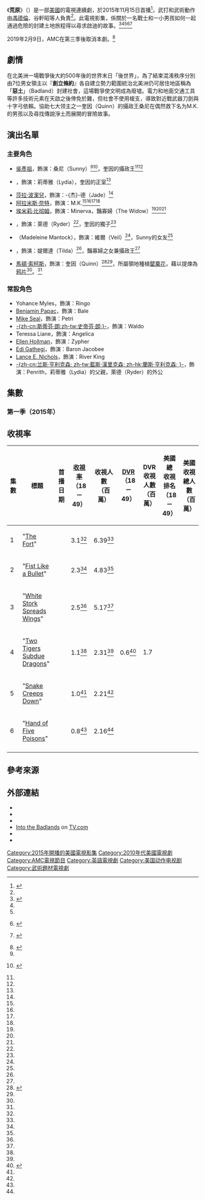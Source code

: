 <!--{{Use mdy dates|date=November 2015}} zh wiki 缺此template -->
{{Infobox television
| show_name                = 荒原
| original_name            = {{lang|en|''Into the Badlands''}}
| image                    = Into the Badlands logo.png
| image_size               = 
| image_alt                = 
| caption                  = 
| genre                    = {{plainlist|
* [[動作片|動作]]
* [[冒險片|冒險]]
* [[戲劇|戲劇]]
* [[武術|武術]]<ref name="appledaily-2015-660242">{{cite news| url=http://www.appledaily.com.tw/realtimenews/article/new/20150801/660242/ |title= 雙帥西進好萊塢　吳彥祖馮德倫聯袂造勢 |date=2015-08-01 |accessdate= 2016-01-04 | publisher= [[台灣蘋果日報|台灣蘋果日報]] |author1= 林慧娟 | language=zh }} {{zh-tw}}</ref><ref name="etnet-2015-31799">{{cite news| url= http://www.etnet.com.hk/www/tc/diva/art_columnists_detail.php?columnists=manfredwong&id=31799 |title= 馮德倫吳彥祖吐氣揚眉 |date=2015-11-20 |accessdate= 2016-01-04 | publisher= [[經濟通|經濟通]]ET Net |author1= 文雋 | language=zh }} {{zh-hk}}</ref><ref name="hkappledaily-2015-54402100"/><ref name="nytstyle-t22badlands"/><ref name="chinayes-20151113"/>
}}
| based_on                 = {{ubl|-{}-
*{{tsl|en|Alfred Gough|阿爾弗雷德·高福}}
*{{tsl|en|Miles Millar|邁爾斯·米勒}}
}}
| creator                  = {{plainlist|
*{{tsl|en|Alfred Gough|阿爾弗雷德·高福}}
*{{tsl|en|Miles Millar|邁爾斯·米勒}}<ref name="nytstyle-t22badlands"/>
}}
| developer                = 
| writer                   = 
| director                 = 
| starring                 = {{plainlist|
*[[吳彥祖|吳彥祖]]<ref name="appledaily-2015-660242"/><ref name="etnet-2015-35797"/><ref name="etnet-2015-31799"/><ref name="hkappledaily-2015-54402100"/>
*歐拉·布萊蒂
*[[莎拉·波潔兒|莎拉·波潔兒]]
*[[阿拉米斯·奈特|阿拉米斯·奈特]]
*[[埃米莉·比彻姆|埃米莉·比彻姆]]
*奧利佛·史塔克
*瑪德琳·曼托克
*艾莉·安奈迪斯
*[[馬頓·索柯斯|馬頓·索柯斯]]
*丹尼爾·伯福德（Daniel Burford）
}}
| narrated                 = 
| theme_music_composer     = [[麥克·篠田|麥克·篠田]]<small>（Mike Shinoda）</small>
| opentheme                = 
| endtheme                 = 
| composer                 = Dave Shephard<br/>Trevor Yuile（第2季）
| country                  = 美國
| language                 = 英語
| num_seasons              = 3
| num_episodes             = 32
| list_episodes            = #集數
| executive_producer       = {{plainlist|
*吳彥祖<ref name="nytstyle-t22badlands"/>
*[[馮德倫|馮德倫]]<ref name="appledaily-2015-660242"/><ref name="etnet-2015-35797"/><ref name="etnet-2015-31799"/><ref name="hkappledaily-2015-54402100"/><ref name="chinayes-20151113"/>
*[[大衛·多布金|大衛·多布金]]<ref name="chinayes-20151113"/>
*[[史黛西·舒爾|史黛西·舒爾]]<ref name="nytstyle-t22badlands"/><ref name="chinayes-20151113"/>
*{{tsl|en|Michael Shamberg|麥可･雪恩伯格}}<ref name="chinayes-20151113"/>
*{{tsl|en|Alfred Gough|阿爾弗雷德·高福}}<ref name="chinayes-20151113"/>
*{{tsl|en|Miles Millar|邁爾斯·米勒}}<ref name="chinayes-20151113"/>
}}
| producer                 = Dee Dee Ku<br/>Dany Wolf
| editor                   = Vikash Patel
| location                 = S1：[[路易斯安那州|路易斯安那州]]南部的[[新奥尔良|-{A]]<ref name="nytstyle-t22badlands"/><br/>S2：[[愛爾蘭|愛爾蘭]]<ref name="hk01-66207"/>
| cinematography           = [[Shane_Hurlbut|Shane Hurlbut]]
| camera                   = 
| runtime                  = 44分鐘
| company                  = 米勒高福印刻<br>Big Kid Pictures<small>（大衛·多布金）</small><br/>Diversion Pictures<br/>Double Feature Films<small>（史黛西·舒爾）</small><br/>{{tsl|en|AMC Networks|AMC網路|AMC Studios}}
| distributor              = 
| channel                  = [[AMC_(电视频道)|AMC]]<ref name="hkappledaily-2015-54402100"/>
| picture_format           = 
| audio_format             = 
| first_aired              = {{Start date|2015|11|15}}
| last_aired               = {{End date|2019|5|6}}
| preceded_by              = 
| followed_by              = 
| related                  = 
| website                  = http://www.amc.com/shows/into-the-badlands
| production_website       = 
| production_website_title =
}}

《'''荒原'''》（{{lang-en|''Into the Badlands''}}）是一部[[美國|美國]]的電視連續劇，於2015年11月15日首播<ref name="deadline-201507">{{cite web|last1=D'Alessandro|first1=Anthony|title=How Martial Arts Series ''Into the Badlands'' Kicked Its Way Onto AMC; Debuts Nov. 15 – TCA|url=http://deadline.com/2015/07/into-the-badlands-tca-daniel-wu-1201488844/|website=[[deadline.com|deadline.com]]|accessdate=August 2, 2015|date=July 31, 2015|language=en|archive-date=2015-12-22|archive-url=https://web.archive.org/web/20151222180309/http://deadline.com/2015/07/into-the-badlands-tca-daniel-wu-1201488844/|dead-url=no}}</ref>，武打和武術動作由[[馮德倫|馮德倫]]、谷軒昭等人負責<ref name="nytstyle-t22badlands"/>。此電視影集，係關於一名戰士和一小男孩如何一起通過危險的封建土地旅程得以尋求啟迪的故事。<ref>{{cite web |title=First Look at Daniel Wu in AMC’s Into the Badlands |url=http://www.comingsoon.net/tv/trailers/424349-first-look-at-daniel-wu-in-amcs-into-the-badlands |website=Comingsoon.net |accessdate=July 27, 2015 |date=March 29, 2015 |language=en |archive-date=2016-03-04 |archive-url=https://web.archive.org/web/20160304025629/http://www.comingsoon.net/tv/trailers/424349-first-look-at-daniel-wu-in-amcs-into-the-badlands |dead-url=no }}</ref><ref name="etnet-2015-35797"/><ref name="hkappledaily-2015-54402100"/><ref name="chinayes-20151113">{{cite news |url= http://tw.twent.chinayes.com/Content/20151113/KKMIW9TIMULS.shtml |title= 《荒原》首播 吳彥祖馮德倫聯袂在美電視劇「武」出一片天 |date= 2015-11-13 |accessdate= 2016-01-05 |publisher= Yes娛樂 |author1= Yes娛樂新聞中心 |language= zh |deadurl= yes |archiveurl= https://web.archive.org/web/20160304130856/http://tw.twent.chinayes.com/Content/20151113/KKMIW9TIMULS.shtml |archivedate= 2016-03-04 }} {{zh-tw}}</ref><ref name="nextmag-2015-28445758">{{cite news |url= http://www.nextmag.com.tw/breaking-news/entertainment/20151020/28445758 |title= 參演美劇《荒原》　吳彥祖扮戰士耍酷 |date= 2015-10-20 |accessdate= 2016-01-05 |publisher= 香港商壹傳媒 |work= 壹週刊 |author1= 娛樂組 |language= zh |archive-date= 2016-03-05 |archive-url= https://web.archive.org/web/20160305084413/http://www.nextmag.com.tw/breaking-news/entertainment/20151020/28445758 |dead-url= no }} {{zh-tw}}</ref>

2019年2月9日，AMC在第三季後取消本劇。<ref>{{Cite web |url = https://deadline.com/2019/02/into-the-badlands-the-son-canceled-end-runs-amc-final-season-premiere-1202553597/ |title = ‘Into the Badlands’ & ‘The Son’ To End Runs On AMC, Set Premiere Dates For Final Episodes |author = Nellie Andreeva |date = 2019-02-09 |publisher = Deadline |language = en |accessdate = 2019-02-10 |archive-date = 2019-02-10 |archive-url = https://web.archive.org/web/20190210042824/https://deadline.com/2019/02/into-the-badlands-the-son-canceled-end-runs-amc-final-season-premiere-1202553597/ |dead-url = no }}</ref>

==劇情==
在北美洲一場戰爭後大約500年後的世界末日「後世界」，為了結束混淆秩序分別由7位男女領主以『'''創立條約'''』各自建立勢力範圍統治北美洲仍可居住地區稱為「'''惡土'''」（Badland）封建社會，這場戰爭使文明成為廢墟。電力和地面交通工具等許多技術元素在天啟之後倖免於難，但社會不使用槍支，導致對近戰武器刀劍與十字弓依賴。協助七大领主之一奎因（Quinn）的攝政王桑尼在偶然救下名为M.K.的男孩以及尋找傳說淨土而展開的冒險故事。

==演出名單==
===主要角色===
* [[吳彥祖|吳彥祖]]，飾演：桑尼（Sunny）<ref name="hkappledaily-2015-54402100"/><ref name="nytstyle-t22badlands">{{cite news |title=吴彦祖主演的美剧来了 |author1=ROBERT ITO |date=2015-11-22 |accessdate=2016-01-06 |publisher=[[纽约时报|纽约时报]]中文网 |language=zh |url=http://cn.nytstyle.com/culture/20151122/t22badlands/zh-hant/ |archive-date=2016-01-02 |archive-url=https://web.archive.org/web/20160102002150/http://cn.nytstyle.com/culture/20151122/t22badlands/zh-hant |dead-url=no }}[http://cn.nytstyle.com/culture/20151122/t22badlands/ {{Wayback|url=http://cn.nytstyle.com/culture/20151122/t22badlands/ |date=20151230141228 }} {{zh-hans}}]</ref>，奎因的攝政王<ref name="chinayes-20151113"/><ref name="nextmag-2015-28445758"/>
* {{tsl|en|Orla Brady|歐拉·布萊蒂}}，飾演：莉蒂雅（Lydia），奎因的正室<ref name="chinayes-20151113"/>
* [[莎拉·波潔兒|莎拉·波潔兒]]，飾演：-{杰}-德（Jade）<ref name="chinayes-20151113"/>
* [[阿拉米斯·奈特|阿拉米斯·奈特]]，飾演：M.K.<ref name="hkappledaily-2015-54402100"/><ref name="nytstyle-t22badlands"/><ref name="chinayes-20151113"/><ref name="nextmag-2015-28445758"/>
* [[埃米莉·比彻姆|埃米莉·比彻姆]]，飾演：Minerva，豔寡婦（The Widow）<ref name="hkappledaily-2015-54402100"/><ref name="chinayes-20151113"/><ref name="nextmag-2015-28445758"/>
* {{tsl|en|Oliver Stark|奧利佛·史塔克}}，飾演：萊德（Ryder）<ref name="chinayes-20151113"/>，奎因的獨子<ref name="hkappledaily-2015-54402100"/>
* {{tsl|it|Madeleine Mantock|瑪德琳·曼托克}}（Madeleine Mantock），飾演：維爾（Veil）<ref name="chinayes-20151113"/>，Sunny的女友<ref name="nytstyle-t22badlands"/>
* {{tsl|en|Ally Ioannides|艾莉·安奈迪斯}}，飾演：媞爾達（Tilda）<ref name="chinayes-20151113"/>，豔寡婦之女兼攝政王<ref name="hkappledaily-2015-54402100"/>
* [[馬頓·索柯斯|馬頓·索柯斯]]，飾演：奎因（Quinn）<ref>{{cite web|url=http://www.deadline.com/2015/05/marton-csokas-cast-into-the-badlands-amc-1201420634/|title=Marton Csokas Joins 'Into The Badlands' On AMC|publisher=[[Deadline.com|Deadline.com]]|first=Denise|last=Petski|date=May 4, 2015|language=en|accessdate=2016-01-05|archive-date=2015-12-29|archive-url=https://web.archive.org/web/20151229210538/http://deadline.com/2015/05/marton-csokas-cast-into-the-badlands-amc-1201420634/|dead-url=no}}</ref><ref name="chinayes-20151113"/>，所屬領地種植[[罌粟花|罌粟花]]，藉以提煉為[[鸦片|鸦片]]<ref name="hkappledaily-2015-54402100"/>。<ref name="nytstyle-t22badlands"/>

===常設角色===
* Yohance Myles，飾演：Ringo
* [[Benjamin_Papac|Benjamin Papac]]，飾演：Bale
* [[Mike_Seal_(fighter)|Mike Seal]]，飾演：Petri
* [[斯蒂芬·朗_(演员)|-{zh-cn:斯蒂芬·朗;zh-tw:史帝芬·朗;}-]]，飾演：Waldo
* Teressa Liane，飾演：Angelica
* [[Ellen_Hollman|Ellen Hollman]]，飾演：Zypher
* [[Edi_Gathegi|Edi Gathegi]]，飾演：Baron Jacobee
* [[Lance_E._Nichols|Lance E. Nichols]]，飾演：River King
* [[兰斯·亨利克森|-{zh-cn:兰斯·亨利克森; zh-tw:藍斯·漢里克森; zh-hk:蘭斯·亨利克森; }-]]，飾演：Penrith，莉蒂雅（Lydia）的父親，萊德（Ryder）的外公

==集數==
{{Series overview
| link1     = #第一季（2015年）
| color1    = #A60108
| episodes1 = 6
| start1    = {{Start date|2015|11|15}}
| end1      = {{End date|2015|12|20}}

| link2     = #第二季（2017年）
| color2    = #28589C
| episodes2 = 10
| start2    = {{Start date|2017|3|19}}
| end2      = {{End date|2017|5|21}}

| link3     = #第三季（2018-2019年）
| color3    = #D4C2A1
| episodes3 = 16
| start3    = {{Start date|2018|4|22}}
| end3      = {{End date|2019|5|6}}
}}

=== 第一季（2015年） ===
{{Episode table |background=#A60108 |overall=5 |season=5 |title=22 |director=13 |writer=27 |airdate=18 |viewers=10 |country=美國 |episodes=
{{Episode list
| EpisodeNumber   = 1
| EpisodeNumber2  = 1
| Title           = 
| AltTitle        = The Fort
| DirectedBy      = {{tsl|en|David Dobkin (director)|大衛·多布金 (導演)|大衛·多布金}}
| WrittenBy       = {{tsl|en|Alfred Gough|阿爾弗雷德·高福}} & {{tsl|en|Miles Millar|邁爾斯·米勒}}
| OriginalAirDate = {{Start date|2015|11|15}}
| Viewers         = 6.39<ref name="1.01">{{cite web|url=http://tvbythenumbers.zap2it.com/2015/11/17/sunday-cable-ratings-nov-15-2015/|title=Sunday cable ratings: ‘Into the Badlands’ starts well for AMC|work=TV by the Numbers|last=Porter|first=Rick|date=November 17, 2015|accessdate=November 17, 2015|language=en|archive-date=2015-11-18|archive-url=https://web.archive.org/web/20151118172212/http://tvbythenumbers.zap2it.com/2015/11/17/sunday-cable-ratings-nov-15-2015/|dead-url=yes}}</ref>
| ShortSummary    = 
| LineColor       = A60108
}}
{{Episode list
| EpisodeNumber   = 2
| EpisodeNumber2  = 2
| Title           = 
| AltTitle        = Fist Like a Bullet
| DirectedBy      = David Dobkin
| WrittenBy       = {{tsl|en|Alfred Gough|阿爾弗雷德·高福}} & {{tsl|en|Miles Millar|邁爾斯·米勒}}
| OriginalAirDate = {{Start date|2015|11|22}}
| Viewers         = 4.83<ref name="1.02">{{cite web|url=http://tvbythenumbers.zap2it.com/2015/11/24/sunday-cable-ratings-nov-22-2015/|title=Sunday cable ratings: ‘Walking Dead’ rises with Glenn’s fate revealed, ‘Into the Badlands’ down in week 2|work=TV by the Numbers|last=Porter|first=Rick|date=November 24, 2015|accessdate=November 24, 2015|language=en|archive-date=2016-06-01|archive-url=https://web.archive.org/web/20160601232856/http://tvbythenumbers.zap2it.com/2015/11/24/sunday-cable-ratings-nov-22-2015/|dead-url=yes}}</ref>
| ShortSummary    = 
| LineColor       = A60108
}}
{{Episode list
| EpisodeNumber   = 3
| EpisodeNumber2  = 3
| Title           = 
| AltTitle        = White Stork Spreads Wings
| DirectedBy      = David Dobkin
| WrittenBy       = {{tsl|en|Alfred Gough|阿爾弗雷德·高福}} & {{tsl|en|Miles Millar|邁爾斯·米勒}} & Justine Juel Gillmer
| OriginalAirDate = {{Start date|2015|11|29}}
| Viewers         = 5.17<ref name="1.03">{{cite web|url=http://tvbythenumbers.zap2it.com/2015/12/02/sunday-cable-ratings-nov-29-2015/|title=Sunday cable ratings: ‘Into the Badlands’ gets a ‘Walking Dead’ bump|work=TV by the Numbers|last=Porter|first=Rick|date=December 2, 2015|accessdate=December 2, 2015|language=en|archive-date=2016-08-29|archive-url=https://web.archive.org/web/20160829142320/http://tvbythenumbers.zap2it.com/2015/12/02/sunday-cable-ratings-nov-29-2015/|dead-url=yes}}</ref>
| ShortSummary    =
| LineColor       = A60108
}}
{{Episode list
| EpisodeNumber   = 4
| EpisodeNumber2  = 4
| Title           = 
| AltTitle        = Two Tigers Subdue Dragons
| DirectedBy      = {{tsl|en|Guy Ferland|蓋·佛爾能}}
| WrittenBy       = {{tsl|en|Alfred Gough|阿爾弗雷德·高福}} & {{tsl|en|Miles Millar|邁爾斯·米勒}} & Michael Jones-Morales
| OriginalAirDate = {{Start date|2015|12|6}}
| Viewers         = 2.42<ref name="1.04">{{cite web|url=http://tvbythenumbers.zap2it.com/2015/12/08/sunday-cable-ratings-dec-6-2015/|title=Sunday cable ratings: ‘Leftovers’ finale rises, ‘Into the Badlands’ takes a hit|work=TV by the Numbers|last=Porter|first=Rick|date=December 9, 2015|accessdate=December 22, 2015|language=en|archive-date=2016-09-22|archive-url=https://web.archive.org/web/20160922163755/http://tvbythenumbers.zap2it.com/2015/12/08/sunday-cable-ratings-dec-6-2015/|dead-url=yes}}</ref>
| ShortSummary    =
| LineColor       = A60108
}}
{{Episode list
| EpisodeNumber   = 5
| EpisodeNumber2  = 5
| Title           = 
| AltTitle        = Snake Creeps Down
| DirectedBy      = 蓋·佛爾能
| WrittenBy       = {{tsl|en|Alfred Gough|阿爾弗雷德·高福}} & {{tsl|en|Miles Millar|邁爾斯·米勒}} & Justin Doble
| OriginalAirDate = {{Start date|2015|12|13}}
| Viewers         = 2.21<ref name="1.05">{{cite web|url=http://tvbythenumbers.zap2it.com/2015/12/15/sunday-cable-ratings-dec-13-2015/|title=Sunday cable ratings: ‘Real Housewives of Atlanta’ on top, plus ‘Jill & Jessa’ premiere, ‘Kardashians’|last=Porter|first=Rick|accessdate=December 15, 2015|work=TV by the Numbers|date=December 15, 2015|language=en|archive-date=2016-01-08|archive-url=https://web.archive.org/web/20160108140640/http://tvbythenumbers.zap2it.com/2015/12/15/sunday-cable-ratings-dec-13-2015/|dead-url=yes}}</ref>
| ShortSummary    =              
| LineColor       = A60108
}}
{{Episode list
| EpisodeNumber   = 6
| EpisodeNumber2  = 6
| Title           = 
| AltTitle        = Hand of Five Poisons
| DirectedBy      = 蓋·佛爾能
| WrittenBy       = {{tsl|en|Alfred Gough|阿爾弗雷德·高福}} & {{tsl|en|Miles Millar|邁爾斯·米勒}} & [[Michael_R._Perry|Michael R. Perry]]
| OriginalAirDate = {{Start date|2015|12|20}}
| Viewers         = 2.16<ref name="1.06">{{cite web|url=http://tvbythenumbers.zap2it.com/2015/12/22/sunday-cable-ratings-dec-20-2015/|title=Sunday cable ratings: ‘Homeland’ rises with finale, ‘Into the Badlands’ hits season low|last=Porter|first=Rick|accessdate=December 22, 2015|work=TV by the Numbers|date=December 22, 2015|language=en|archive-date=2016-01-04|archive-url=https://web.archive.org/web/20160104185203/http://tvbythenumbers.zap2it.com/2015/12/22/sunday-cable-ratings-dec-20-2015/|dead-url=yes}}</ref>
| ShortSummary    = 
| LineColor       = A60108
}}
}}

==收視率==
{| class="wikitable sortable" style="text-align:center;width:99%"
|-
! 集數
! 標題
! 首播日期
! data-sort-type="number" | [[尼爾森收視率統計|收視率]]<br/>（18－49）
! data-sort-type="number" | 收視人數<br/>（百萬）
! data-sort-type="number" | [[数字视频录像机|DVR]]<br/>（18－49）
! data-sort-type="number" | DVR<br/>收視人數<br/>（百萬）
! data-sort-type="number" | 美國總<br/>收視排名<br/>（18－49）
! data-sort-type="number" | 美國收視<br/>總人數<br/>（百萬）
|-
| 1
| style="text-align:left;" | "[[#ep1|The Fort]]"
| style="text-align:left;" | {{Start date|2015|11|15}}
| 3.1<ref name="1.01"/>
| 6.39<ref name="1.01"/>
| {{N/a}}
| {{N/a}}
| {{N/a}}
| {{N/a}}
|-
| 2
| style="text-align:left;" | "[[#ep2|Fist Like a Bullet]]"
| style="text-align:left;" | {{Start date|2015|11|22}}
| 2.3<ref name="1.02"/>
| 4.83<ref name="1.02"/>
| {{N/a}}
| {{N/a}}
| {{N/a}}
| {{N/a}}

|-
| 3
| style="text-align:left;" | "[[#ep3|White Stork Spreads Wings]]"
| style="text-align:left;" | {{Start date|2015|11|29}}
| 2.5<ref name="1.03"/>
| 5.17<ref name="1.03"/>
| {{N/a}}
| {{N/a}}
| {{N/a}}
| {{N/a}}

|-
| 4
| style="text-align:left;" | "[[#ep4|Two Tigers Subdue Dragons]]"
| style="text-align:left;" | {{Start date|2015|12|6}}
| 1.1<ref name="1.04"/>
| 2.31<ref name="1.04"/>
| 0.6<ref>{{cite web|url=http://tvbythenumbers.zap2it.com/2015/12/11/live-3-ratings-empire-youre-the-worst-and-star-wars-rebels-post-big-gains-for-nov-30-dec-6/|title=Live +3 ratings: ‘Empire,’ ‘You’re the Worst’ and ‘Star Wars Rebels’ post big gains for Nov. 30-Dec. 6|last=Porter|first=Rick|accessdate=December 22, 2015|work=TV by the Numbers|date=December 11, 2015|language=en|archive-date=2016-01-06|archive-url=https://web.archive.org/web/20160106045501/http://tvbythenumbers.zap2it.com/2015/12/11/live-3-ratings-empire-youre-the-worst-and-star-wars-rebels-post-big-gains-for-nov-30-dec-6/|dead-url=yes}}</ref>
| 1.7
| {{N/a}}
| {{N/a}}
|-
| 5
| style="text-align:left;" | "[[#ep5|Snake Creeps Down]]"
| style="text-align:left;" | {{Start date|2015|12|13}}
| 1.0<ref name="1.05"/>
| 2.21<ref name="1.05"/>
| {{N/a}}
| {{N/a}}
| {{N/a}}
| {{N/a}}
|-
| 6
| style="text-align:left;" | "[[#ep6|Hand of Five Poisons]]"
| style="text-align:left;" | {{Start date|2015|12|20}}
| 0.8<ref name="1.06"/>
| 2.16<ref name="1.06"/>
| 
| 
| 
| 
|-
|}

==參考來源==
{{reflist|30em}}

==外部連結==
* {{Official website|http://www.amc.com/shows/into-the-badlands}}
* {{IMDb title|3865236}}
* {{TV Guide|835508}}
* [http://www.tv.com/shows/into-the-badlands/ Into the Badlands] {{Wayback|url=http://www.tv.com/shows/into-the-badlands/ |date=20160108081156 }} on [[TV.com|TV.com]]
* {{douban|25926834|《荒原》第一季}}
* {{Allociné série|id=17761|titre=Into the Badlands}}

{{AMC Shows}}
{{Authority control}}

{{DEFAULTSORT:Into the Badlands (TV series)}}
[[Category:2015年開播的美國電視影集|Category:2015年開播的美國電視影集]]
[[Category:2010年代美國電視劇|Category:2010年代美國電視劇]]
[[Category:AMC電視節目|Category:AMC電視節目]]
[[Category:英語電視劇|Category:英語電視劇]]
[[Category:美国动作电视剧|Category:美国动作电视剧]]
[[Category:武術題材電視劇|Category:武術題材電視劇]]
<!--[[Category:Television_series_by_Entertainment_One|Category:Television series by Entertainment One]]-->